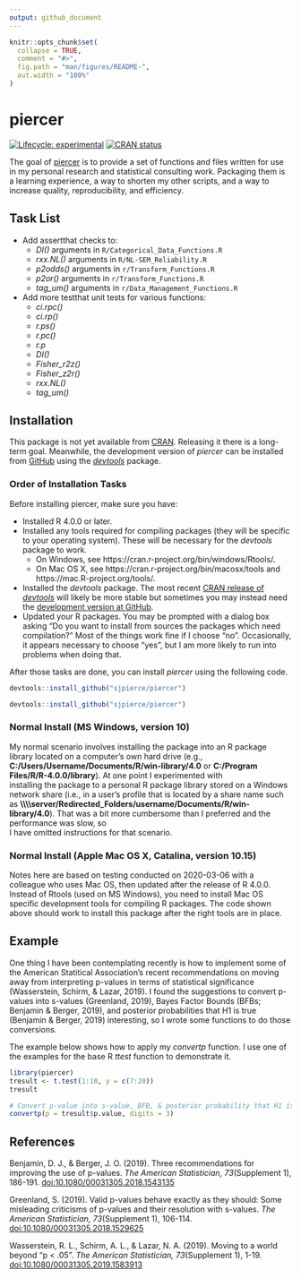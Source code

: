 ```yaml
---
output: github_document
---
```


<!-- README.md is generated from README.Rmd. Please edit that file -->

```r
knitr::opts_chunk$set(
  collapse = TRUE,
  comment = "#>",
  fig.path = "man/figures/README-",
  out.width = "100%"
)
```
# piercer

<!-- badges: start -->
[![Lifecycle: experimental](https://img.shields.io/badge/lifecycle-experimental-orange.svg)](https://www.tidyverse.org/lifecycle/#experimental)
[![CRAN status](https://www.r-pkg.org/badges/version/piercer)](https://CRAN.R-project.org/package=piercer)
<!-- badges: end -->

The goal of [piercer](https://github.com/sjpierce/piercer) is to provide a set 
of functions and files written for use in my personal research and statistical
consulting work. Packaging them is a learning experience, a way to shorten my
other scripts, and a way to increase quality, reproducibility, and efficiency.

## Task List 
* Add assertthat checks to:
    * *DI()* arguments in `R/Categorical_Data_Functions.R`
    * *rxx.NL()* arguments in `R/NL-SEM_Reliability.R`
    * *p2odds()* arguments in `r/Transform_Functions.R`
    * *p2or()* arguments in `r/Transform_Functions.R`
    * *tag_um()* arguments in `r/Data_Management_Functions.R`
* Add more testthat unit tests for various functions:
    * *ci.rpc()* 
    * *ci.rp()*
    * *r.ps()*
    * *r.pc()*
    * *r.p*
    * *DI()*
    * *Fisher_r2z()*
    * *Fisher_z2r()*
    * *rxx.NL()*
    * *tag_um()*

## Installation
This package is not yet available from [CRAN](https://CRAN.R-project.org). 
Releasing it there is a long-term goal. Meanwhile, the development version of
*piercer* can be installed from [GitHub](https://github.com) using the 
[*devtools*](https://devtools.r-lib.org/) package. 

### Order of Installation Tasks
Before installing piercer, make sure you have:

* Installed R 4.0.0 or later.
* Installed any tools required for compiling packages (they will be specific
  to your operating system). These will be necessary for the *devtools* package
  to work. 
    * On Windows, see https://cran.r-project.org/bin/windows/Rtools/. 
    * On Mac OS X, see https://cran.r-project.org/bin/macosx/tools and 
      https://mac.R-project.org/tools/.
* Installed the *devtools* package. The most recent 
  [CRAN release of *devtools*](https://cran.r-project.org/package=devtools) 
  will likely be more stable but sometimes you may instead need the 
  [development version at GitHub](https://github.com/r-lib/devtools).
* Updated your R packages. You may be prompted with a dialog box asking "Do you 
  want to install from sources the packages which need compilation?" Most of the
  things work fine if I choose "no". Occasionally, it appears necessary to 
  choose "yes", but I am more likely to run into problems when doing that.  

After those tasks are done, you can install *piercer* using the following code.

```r
devtools::install_github("sjpierce/piercer")
```

```r
devtools::install_github("sjpierce/piercer")
```

### Normal Install (MS Windows, version 10)
My normal scenario involves installing the package into an R package library 
located on a computer's own hard drive (e.g., 
**C:/Users/Username/Documents/R/win-library/4.0** or 
**C:/Program Files/R/R-4.0.0/library**). At one point I experimented with     
installing the package to a personal R package library stored on a Windows 
network share (i.e., in a user's profile that is located by a share name
such as 
**\\\\\\\\server/Redirected_Folders/username/Documents/R/win-library/4.0**). 
That was a bit more cumbersome than I preferred and the performance was slow, so  
I have omitted instructions for that scenario. 

### Normal Install (Apple Mac OS X, Catalina, version 10.15)
Notes here are based on testing conducted on 2020-03-06 with a colleague who
uses Mac OS, then updated after the release of R 4.0.0. Instead of Rtools (used
on MS Windows), you need to install Mac OS specific development tools for
compiling R packages. The code shown above should work to install this package
after the right tools are in place. 

## Example
One thing I have been contemplating recently is how to implement some of the 
American Statitical Association's recent recommendations on moving away from 
interpreting p-values in terms of statistical significance (Wasserstein, Schirm,
& Lazar, 2019). I found the suggestions to convert p-values into s-values
(Greenland, 2019), Bayes Factor Bounds (BFBs; Benjamin & Berger, 2019), and 
posterior probabilities that H1 is true (Benjamin & Berger, 2019) interesting, 
so I wrote some functions to do those conversions. 

The example below shows how to apply my *convertp* function. I use one of the 
examples for the base R *ttest* function to demonstrate it. 

```r
library(piercer)
tresult <- t.test(1:10, y = c(7:20))
tresult

# Convert p-value into s-value, BFB, & posterior probability that H1 is true. 
convertp(p = tresult$p.value, digits = 3)
```

## References
Benjamin, D. J., & Berger, J. O. (2019). Three recommendations for improving the
use of p-values. *The American Statistician, 73*(Supplement 1), 186-191. 
[doi:10.1080/00031305.2018.1543135](https://doi.org/10.1080/00031305.2018.1543135)

Greenland, S. (2019). Valid p-values behave exactly as they should: Some 
misleading criticisms of p-values and their resolution with s-values. 
*The American Statistician, 73*(Supplement 1), 106-114.
[doi:10.1080/00031305.2018.1529625](https://doi.org/10.1080/00031305.2018.1529625)

Wasserstein, R. L., Schirm, A. L., & Lazar, N. A. (2019). Moving to a world
beyond "p < .05". *The American Statistician, 73*(Supplement 1), 1-19. 
[doi:10.1080/00031305.2019.1583913](https://doi.org/10.1080/00031305.2019.1583913)
